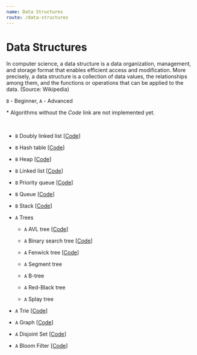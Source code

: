 ```yaml
---
name: Data Structures
route: /data-structures
---
```



# Data Structures

In computer science, a data structure is a data organization, management, and
storage format that enables efficient access and modification. More precisely, a
data structure is a collection of data values, the relationships among them, and
the functions or operations that can be applied to the data. (Source: Wikipedia)

`B` - Beginner, `A` - Advanced

\* Algorithms without the _Code_ link are not implemented yet.

<br />

- `B` <Link to="/data-structures/doubly-linked-list">Doubly linked list</Link>
  [[Code](https://github.com/nejcm/js-algorithms/blob/master/src/data-structures/doubly-linked-list/index.ts)]

- `B` <Link to="/data-structures/hash-table">Hash table</Link>
  [[Code](https://github.com/nejcm/js-algorithms/blob/master/src/data-structures/hash-table/index.ts)]

- `B` <Link to="/data-structures/heap">Heap</Link>
  [[Code](https://github.com/nejcm/js-algorithms/blob/master/src/data-structures/heap/index.ts)]

- `B` <Link to="/data-structures/linked-list">Linked list</Link>
  [[Code](https://github.com/nejcm/js-algorithms/blob/master/src/data-structures/linked-list/index.ts)]

- `B` <Link to="/data-structures/priority-queue">Priority queue</Link>
  [[Code](https://github.com/nejcm/js-algorithms/blob/master/src/data-structures/priority-queue/index.ts)]

- `B` <Link to="/data-structures/queue">Queue</Link>
  [[Code](https://github.com/nejcm/js-algorithms/blob/master/src/data-structures/queue/index.ts)]

- `B` <Link to="/data-structures/stack">Stack</Link>
  [[Code](https://github.com/nejcm/js-algorithms/blob/master/src/data-structures/stack/index.ts)]

- `A` <Link to="/data-structures/trees">Trees</Link>

  - `A` AVL tree
    [[Code](https://github.com/nejcm/js-algorithms/blob/master/src/data-structures/avl-tree/index.ts)]

  - `A` Binary search tree
    [[Code](https://github.com/nejcm/js-algorithms/blob/master/src/data-structures/binary-search-tree/index.ts)]

  - `A` Fenwick tree
    [[Code](https://github.com/nejcm/js-algorithms/blob/master/src/data-structures/fenwick-tree/index.ts)]

  - `A` Segment tree
  - `A` B-tree
  - `A` Red-Black tree
  - `A` Splay tree

- `A` <Link to="/data-structures/trie">Trie</Link>
  [[Code](https://github.com/nejcm/js-algorithms/blob/master/src/data-structures/trie/index.ts)]
- `A` <Link to="/data-structures/graph">Graph</Link>
  [[Code](https://github.com/nejcm/js-algorithms/blob/master/src/data-structures/graph/index.ts)]
- `A` <Link to="/data-structures/disjoint-set">Disjoint Set</Link>
  [[Code](https://github.com/nejcm/js-algorithms/blob/master/src/data-structures/disjoint-set/index.ts)]
- `A` <Link to="/data-structures/bloom-filter">Bloom Filter</Link>
  [[Code](https://github.com/nejcm/js-algorithms/blob/master/src/data-structures/bloom-filter/index.ts)]
